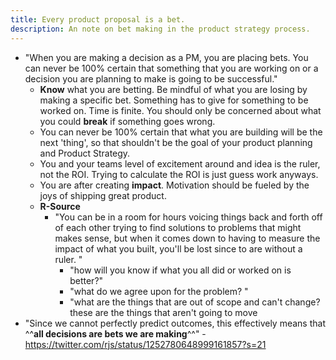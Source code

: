 ```yaml
---
title: Every product proposal is a bet.
description: An note on bet making in the product strategy process.
---
```


- "When you are making a decision as a PM, you are placing bets. You can never be 100% certain that something that you are working on or a decision you are planning to make is going to be successful."
  - **Know** what you are betting. Be mindful of what you are losing by making a specific bet. Something has to give for something to be worked on. Time is finite. You should only be concerned about what you could **break** if something goes wrong.
  - You can never be 100% certain that what you are building will be the next 'thing', so that shouldn't be the goal of your product planning and Product Strategy.
  - You and your teams level of excitement around and idea is the ruler, not the ROI. Trying to calculate the ROI is just guess work anyways.
  - You are after creating **impact**. Motivation should be fueled by the joys of shipping great product.
  - **R-Source**
    - "You can be in a room for hours voicing things back and forth off of each other trying to find solutions to problems that might makes sense, but when it comes down to having to measure the impact of what you built, you'll be lost since to are without a ruler. "
      - "how will you know if what you all did or worked on is better?"
      - "what do we agree upon for the problem? "
      - "what are the things that are out of scope and can't change? these are the things that aren't going to move
- "Since we cannot perfectly predict outcomes, this effectively means that ^^**all decisions are bets we are making**^^" - https://twitter.com/rjs/status/1252780648999161857?s=21
